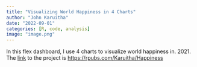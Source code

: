 ```yaml
---
title: "Visualizing World Happiness in 4 Charts"
author: "John Karuitha"
date: "2022-09-01"
categories: [R, code, analysis]
image: "image.png"
---
```


In this flex dashboard, I use 4 charts to visualize world happiness in. 2021.
The [link](https://rpubs.com/Karuitha/Happiness) to the project is <https://rpubs.com/Karuitha/Happiness>